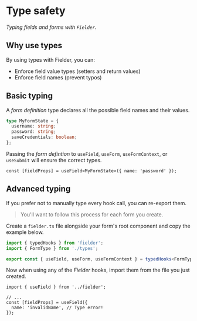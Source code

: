 # Type safety

_Typing fields and forms with `Fielder`._

## Why use types

By using types with Fielder, you can:

- Enforce field value types (setters and return values)
- Enforce field names (prevent typos)

## Basic typing

A _form definition_ type declares all the possible field names and their values.

```ts
type MyFormState = {
  username: string;
  password: string;
  saveCredentials: boolean;
};
```

Passing the _form defintion_ to `useField`, `useForm`, `useFormContext`, or `useSubmit` will ensure the correct types.

```tsx
const [fieldProps] = useField<MyFormState>({ name: 'password' });
```

## Advanced typing

If you prefer not to manually type every hook call, you can re-export them.

> You'll want to follow this process for each form you create.

Create a `fielder.ts` file alongside your form's root component and copy the example below.

```ts
import { typedHooks } from 'fielder';
import { FormType } from './types';

export const { useField, useForm, useFormContext } = typedHooks<FormType>();
```

Now when using any of the _Fielder_ hooks, import them from the file you just created.

```tsx
import { useField } from '../fielder';

// ...
const [fieldProps] = useField({
  name: 'invalidName', // Type error!
});
```
